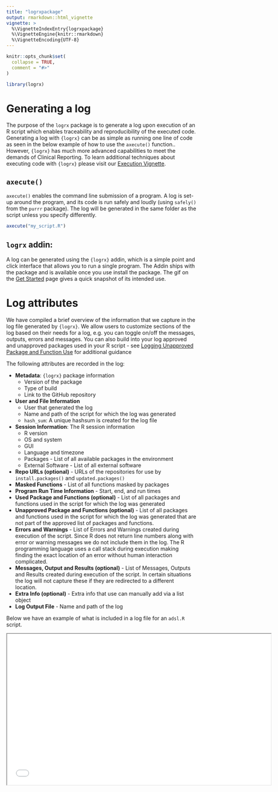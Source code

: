 ```yaml
---
title: "logrxpackage"
output: rmarkdown::html_vignette
vignette: >
  %\VignetteIndexEntry{logrxpackage}
  %\VignetteEngine{knitr::rmarkdown}
  %\VignetteEncoding{UTF-8}
---
```


```r
knitr::opts_chunk$set(
  collapse = TRUE,
  comment = "#>"
)
```

```r
library(logrx)
```

# Generating a log

The purpose of the `logrx` package is to generate a log upon execution of an R script which enables traceability and reproducibility of the executed code. Generating a log with `{logrx}` can be as simple as running one line of code as seen in the below example of how to use the `axecute()` function..  However, `{logrx}` has much more advanced capabilities to meet the demands of Clinical Reporting. To learn additional techniques about executing code with ```{logrx}``` please visit our [Execution Vignette](https://pharmaverse.github.io/logrx/articles/execution.html).

## `axecute()`

`axecute()` enables the command line submission of a program. A log is set-up around the program, and its code is run safely and loudly (using  `safely()` from the `purrr` package).  The log will be generated in the same folder as the script unless you specify differently.

```r
axecute("my_script.R")
```


## `logrx` addin:

A log can be generated using the ```{logrx}``` addin, which is a simple point and click interface that allows you to run a single program.  The Addin ships with the package and is available once you use install the package.  The gif on the [Get Started](https://pharmaverse.github.io/logrx/index.html) page gives a quick snapshot of its intended use.  

# Log attributes

We have compiled a brief overview of the information that we capture in the log file generated by `{logrx}`.  We allow users to customize sections of the log based on their needs for a log, e.g. you can toggle on/off the messages, outputs, errors and messages.  You can also build into your log approved and unapproved packages used in your R script - see [Logging Unapproved Package and Function Use]( https://pharmaverse.github.io/logrx/articles/approved.html) for additional guidance

The following attributes are recorded in the log:

* **Metadata**: `{logrx}` package information
   + Version of the package
   + Type of build
   + Link to the GitHub repository
* **User and File Information**
   + User that generated the log
   + Name and path of the script for which the log was generated
   + `hash_sum`: A unique hashsum is created for the log file
* **Session Information**: The R session information
   + R version
   + OS and system
   + GUI
   + Language and timezone
   + Packages - List of all available packages in the environment
   + External Software - List of all external software
* **Repo URLs (optional)** - URLs of the repositories for use by `install.packages()` and `updated.packages()`
* **Masked Functions** - List of all functions masked by packages
* **Program Run Time Information** - Start, end, and run times
* **Used Package and Functions (optional)** - List of all packages and functions used in the 
script for which the log was generated
* **Unapproved Package and Functions (optional)** - List of all packages and functions used in 
the script for which the log was generated that are not part of the approved 
list of packages and functions.
* **Errors and Warnings** - List of Errors and Warnings created during execution of the script. Since R does not return line numbers along with error or warning messages we do not include them in the log. The R programming language uses a call stack during execution making finding the exact location of an error without human interaction complicated.  
* **Messages, Output and Results (optional)** - List of Messages, Outputs and Results created during execution of the script.  In certain situations the log will not capture these if they are redirected to a different location.
* **Extra Info (optional)** - Extra info that use can manually add via a list object
* **Log Output File** - Name and path of the log

Below we have an example of what is included in a log file for an `adsl.R` script.  

<iframe width="700" height="400" src='articles/adsl_log.html'/>
